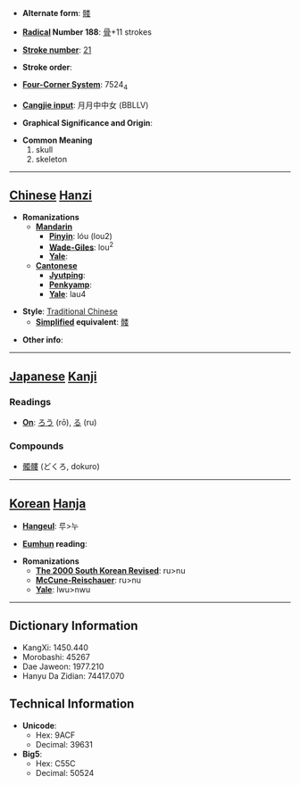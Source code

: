 * '''Alternate form''': [[髅]]

* '''[[Wiktionary:Chinese radical index| Radical]] Number 188''': [[Wiktionary:Chinese radical index 骨|骨]]+11 strokes

* '''[[Wiktionary:Chinese total strokes index|Stroke number]]''': [[Wiktionary:Chinese total strokes index 21|21]]

* '''Stroke order''': 

* '''[[Wiktionary:Chinese four corner index|Four-Corner System]]''': 7524<sub>4</sub>

* '''[[Wiktionary:Chinese Cangjie index|Cangjie input]]''': 月月中中女 (BBLLV)

* '''Graphical Significance and Origin''': 

* '''Common Meaning'''
*#skull
*# skeleton


----

== [[Chinese]] [[Hanzi]] ==

* '''Romanizations'''
** '''[[Mandarin]]'''
*** '''[[Pinyin]]''': lóu (lou2)
*** '''[[Wade-Giles]]''': lou<sup>2</sup>
*** '''[[Yale]]''': 
** '''[[Cantonese]]'''
*** '''[[Jyutping]]''':
*** '''[[Penkyamp]]''': 
*** '''[[Yale]]''': lau4

* '''Style''': [[Traditional Chinese]] 
** '''[[Simplified Chinese|Simplified]] equivalent''': [[髅]]

* '''Other info''': 

----

== [[Japanese]] [[Kanji]] ==

===Readings===
* '''[[On]]''': [[ろう]] (rō), [[る]] (ru)
===Compounds===
*[[髑髏]] (どくろ, dokuro)
----

== [[Korean]] [[Hanja]] ==

* '''[[Hangeul]]''': 루>누

* '''[[Eumhun]] reading''': 

* '''Romanizations'''
** '''[[The 2000 South Korean Revised Romanization|The 2000 South Korean Revised]]''': ru>nu
** '''[[McCune-Reischauer]]''': ru>nu
** '''[[Yale]]''': lwu>nwu

----

== Dictionary Information ==

* KangXi: 1450.440
* Morobashi: 45267
* Dae Jaweon: 1977.210
* Hanyu Da Zidian: 74417.070

== Technical Information ==

* '''Unicode''':
** Hex: 9ACF
** Decimal: 39631
* '''Big5''':
** Hex: C55C
** Decimal: 50524